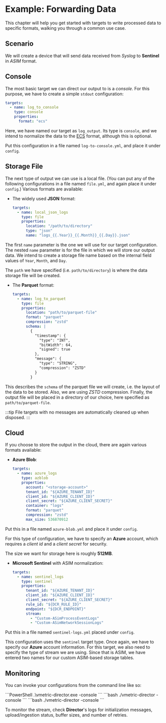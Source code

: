 # Example: Forwarding Data

This chapter will help you get started with targets to write processed data to specific formats, walking you through a common use case.

## Scenario

We will create a device that will send data received from _Syslog_ to **Sentinel** in _ASIM_ format.

## Console

The most basic target we can direct our output to is a _console_. For this purpose, we have to create a simple `stdout` configuration:

```yaml
targets:
  - name: log_to_console
    type: console
    properties:
      format: "ecs"
```

Here, we have named our target as `log_output`. Its type is `console`, and we intend to normalize the data to the [ECS](/docs/appendix.mdx#ecs) format, although this is optional.

Put this configuration in a file named `log-to-console.yml`, and place it under `config`.

## Storage File

The next type of output we can use is a local file. (You can put any of the following configurations in a file named `file.yml`, and again place it under `config`.) Various formats are available:

* The widely used **JSON** format:

  ```yaml
  targets:
    - name: local_json_logs
      type: file
      properties:
        location: "/path/to/directory"
        type: "json"
        name: "logs_{{.Year}}_{{.Month}}_{{.Day}}.json"
  ```

The first `name` parameter is the one we will use for our target configuration. The nested `name` parameter is for the file in which we will store our output data. We intend to create a storage file name based on the internal field values of `Year`, `Month`, and `Day`.

The `path` we have specified (i.e. `path/to/directory`) is where the data storage file will be created.

* The **Parquet** format:

  ```yaml
  targets:
    - name: log_to_parquet
      type: file
      properties:
        location: "path/to/parquet-file"
        format: "parquet"
        compression: "zstd"
        schema: |
          {
            "timestamp": {
              "type": "INT",
              "bitWidth": 64,
              "signed": true
            },
            "message": {
              "type": "STRING",
              "compression": "ZSTD"
            }
          }
  ```

This describes the `schema` of the parquet file we will create, i.e. the layout of the data to be stored. Also, we are using _ZSTD_ compression. Finally, the output file will be placed in a directory of our choice, here specified as `path/to/parquet-file`.

:::tip
File targets with no messages are automatically cleaned up when disposed.
:::

## Cloud

If you choose to store the output in the cloud, there are again various formats available:

* **Azure Blob**:

  ```yaml
  targets:
    - name: azure_logs
      type: azblob
      properties:
        account: "<storage-account>"
        tenant_id: "${AZURE_TENANT_ID}"
        client_id: "${AZURE_CLIENT_ID}"
        client_secret: "${AZURE_CLIENT_SECRET}"
        container: "logs"
        format: "parquet"
        compression: "zstd"
        max_size: 536870912
  ```

Put this in a file named `azure-blob.yml` and place it under `config`.

For this type of configuration, we have to specify an **Azure** account, which requires a _client id_ and a _client secret_ for security.

The size we want for storage here is roughly **512MB**.

* **Microsoft Sentinel** with ASIM normalization:

  ```yaml
  targets:
    - name: sentinel_logs
      type: sentinel
      properties:
        tenant_id: "${AZURE_TENANT_ID}"
        client_id: "${AZURE_CLIENT_ID}"
        client_secret: "${AZURE_CLIENT_SECRET}"
        rule_id: "${DCR_RULE_ID}"
        endpoint: "${DCR_ENDPOINT}"
        stream:
          - "Custom-ASimProcessEventLogs"
          - "Custom-ASimNetworkSessionLogs"
  ```

Put this in a file named `sentinel-logs.yml` placed under `config`.

This configuration uses the `sentinel` target type. Once again, we have to specify our **Azure** account information. For this target, we also need to specify the type of stream we are using. Since that is ASIM, we have entered two names for our custom ASIM-based storage tables.

## Monitoring

You can invoke your configurations from the command line like so:

<Tabs groupId="os-options">
  <TabItem value="windows" label="Windows">
    ```PowerShell
    .\vmetric-director.exe -console
    ```
  </TabItem>
  <TabItem value="linux" label="Linux">
    ```bash
    ./vmetric-director -console
    ```
  </TabItem>
  <TabItem value="macos" label="macOS">
    ```bash
    ./vmetric-director -console
    ```
  </TabItem>
</Tabs>

To monitor the stream, check **Director**'s logs for initialization messages, upload/ingestion status, buffer sizes, and number of retries.
